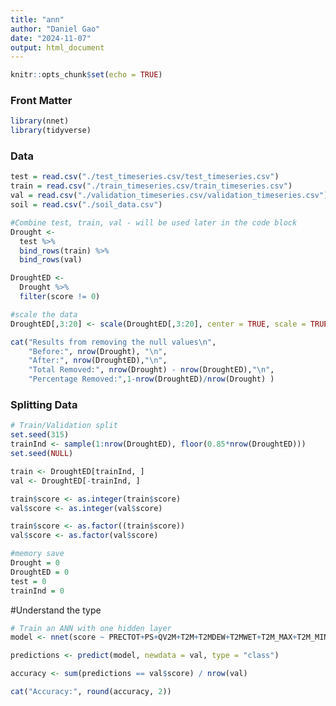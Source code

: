 ```yaml
---
title: "ann"
author: "Daniel Gao"
date: "2024-11-07"
output: html_document
---
```


```r
knitr::opts_chunk$set(echo = TRUE)
```

### Front Matter
```r
library(nnet)
library(tidyverse)
```


### Data
```r
test = read.csv("./test_timeseries.csv/test_timeseries.csv")
train = read.csv("./train_timeseries.csv/train_timeseries.csv") 
val = read.csv("./validation_timeseries.csv/validation_timeseries.csv") 
soil = read.csv("./soil_data.csv")
```


```r
#Combine test, train, val - will be used later in the code block
Drought <-
  test %>%
  bind_rows(train) %>%
  bind_rows(val)

DroughtED <-
  Drought %>%
  filter(score != 0)

#scale the data 
DroughtED[,3:20] <- scale(DroughtED[,3:20], center = TRUE, scale = TRUE)

cat("Results from removing the null values\n", 
    "Before:", nrow(Drought), "\n",
    "After:", nrow(DroughtED),"\n",
    "Total Removed:", nrow(Drought) - nrow(DroughtED),"\n",
    "Percentage Removed:",1-nrow(DroughtED)/nrow(Drought) )
```
### Splitting Data 
```r
# Train/Validation split
set.seed(315)
trainInd <- sample(1:nrow(DroughtED), floor(0.85*nrow(DroughtED)))
set.seed(NULL)

train <- DroughtED[trainInd, ]
val <- DroughtED[-trainInd, ]

train$score <- as.integer(train$score)
val$score <- as.integer(val$score)

train$score <- as.factor((train$score))
val$score <- as.factor(val$score)

```

```r
#memory save
Drought = 0
DroughtED = 0
test = 0
trainInd = 0 
```

#Understand the type
```r
# Train an ANN with one hidden layer
model <- nnet(score ~ PRECTOT+PS+QV2M+T2M+T2MDEW+T2MWET+T2M_MAX+T2M_MIN+T2M_RANGE+TS+WS10M+WS10M_MAX+WS10M_MIN+WS10M_RANGE+WS50M+WS50M_MAX+WS50M_MIN+WS50M_RANGE, data = train, size = 5, linout = FALSE)

predictions <- predict(model, newdata = val, type = "class")

accuracy <- sum(predictions == val$score) / nrow(val)

cat("Accuracy:", round(accuracy, 2))
```



